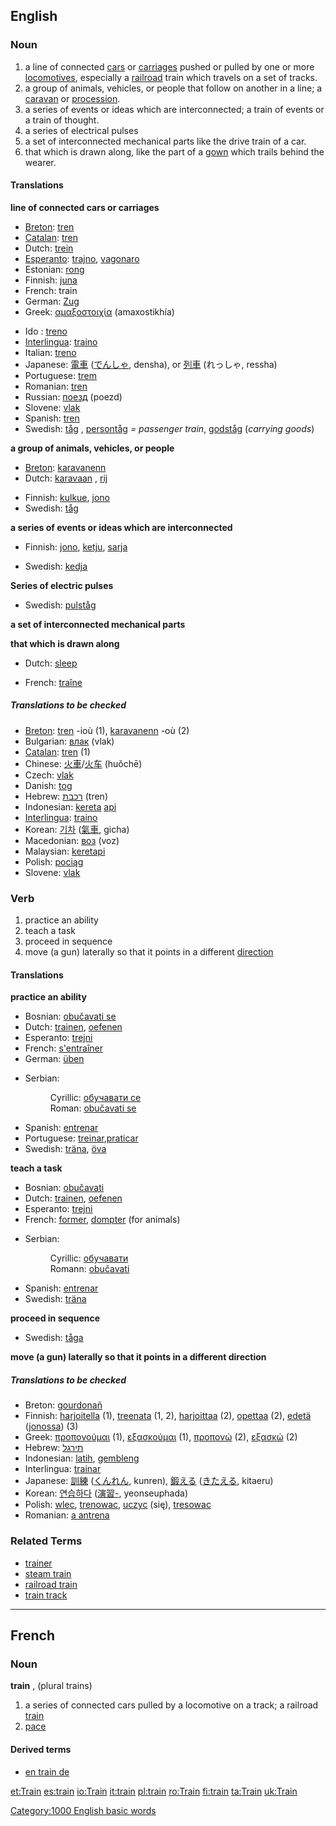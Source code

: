 {{Wikipedia}}
==English==

===Noun===
{{en-noun-reg}}

#<!--NRailroad-->a line of connected [[car]]s or [[carriage]]s pushed or pulled by one or more [[locomotive]]s, especially a [[railroad]] train which travels on a set of tracks.
#<!--NCaravan-->a group of animals, vehicles, or people that follow on another in a line; a [[caravan]] or [[procession]].
#<!--NSeriesOfEvents-->a series of events or ideas which are interconnected; a train of events or a train of thought.
#<!--NSeriesOfElectrPulses-->a series of electrical pulses
#<!--NInterconnMechParts-->a set of interconnected mechanical parts like the drive train of a car.
#<!--NGownTail-->that which is drawn along, like the part of a [[gown]] which trails behind the wearer.

====Translations====
<!--NRailroad-->'''line of connected cars or carriages'''
{{top}}
*[[Breton]]: [[tren]] {{m}}
*[[Catalan]]: [[tren]] {{m}}
*Dutch: [[trein]] {{m}}
*[[Esperanto]]: [[trajno]], [[vagonaro]]
*Estonian: [[rong]]
*Finnish: [[juna#Finnish|juna]]
*French: train {{m}}
*German: [[Zug]] {{m}}
*Greek: [[αμαξοστοιχία]] (amaxostikhía) {{n}}
{{mid}}
*Ido : [[treno]]
*[[Interlingua]]: [[traino]]
*Italian: [[treno]]
*Japanese: [[電車]] ([[でんしゃ]], densha), or [[列車]] (れっしゃ, ressha)
*Portuguese: [[trem]] {{m}}
*Romanian: [[tren]] {{n}}
*Russian: [[поезд]] {{m}} (poezd)
*Slovene: [[vlak]] {{m}}
*Spanish: [[tren]] {{m}}
*Swedish: [[tåg]] {{n}}, [[persontåg]] {{n}} ''= passenger train'', [[godståg]] {{n}} (''carrying goods'')
{{bottom}}

<!--NCaravan-->'''a group of animals, vehicles, or people'''
{{top}}
*[[Breton]]: [[karavanenn]] {{f}}
*Dutch: [[karavaan]] {{m}}, [[rij]] {{f}}
{{mid}}
*Finnish: [[kulkue]], [[jono#Finnish|jono]]
*Swedish: [[tåg]] {{n}}
{{bottom}}

<!--NSeriesOfEvents-->'''a series of events or ideas which are interconnected'''
{{top}}
*Finnish: [[jono#Finnish|jono]], [[ketju]], [[sarja]]
{{mid}}
*Swedish: [[kedja]] {{c}}
{{bottom}}

<!--NSeriesOfElectrPulses-->'''Series of electric pulses'''
{{top}}
{{mid}}
*Swedish: [[pulståg]] {{n}}
{{bottom}}

<!--NInterconnMechParts-->'''a set of interconnected mechanical parts'''
{{top}}
{{mid}}
{{bottom}}

<!--NGownTail-->'''that which is drawn along'''
{{top}}
*Dutch: [[sleep]] {{m}}
{{mid}}
*French: [[traîne]] {{f}}
{{bottom}}

=====Translations to be checked=====
{{checktrans}}
*[[Breton]]: [[tren]] {{m}} -ioù {{p}} (1), [[karavanenn]] {{f}} -où {{p}} (2)
*Bulgarian: [[влак]] (vlak)
*[[Catalan]]: [[tren]] {{m}} (1)
*Chinese: [[火車]]/[[火车]] (huǒchē)
*Czech: [[vlak]]
*Danish: [[tog]]
*Hebrew: [[רכבת]] {{f}} (tren)
*Indonesian: [[kereta]] [[api]]
*[[Interlingua]]: [[traino]]
*Korean: [[기차]] ([[氣車]], gicha)
*Macedonian: [[воз]] (voz)
*Malaysian: [[keretapi]]
*Polish: [[pociąg]] {{m}}
*Slovene: [[vlak]]

===Verb===
{{en-infl-reg-consonant|train||}}

#<!--VPractice--> practice an ability
#<!--VTeach--> teach a task
#<!--VProceedInSeq--> proceed in sequence
#<!--VPointInDiffDir--> move (a gun) laterally so that it points in a different [[direction]]

====Translations====
<!--VPractice-->'''practice an ability'''
{{top}}
*Bosnian: [[obučavati se]]
*Dutch: [[trainen]], [[oefenen]]
*Esperanto: [[trejni]]
*French: [[s'entraîner]]
*German: [[üben]]
{{mid}}
*Serbian:
*:Cyrillic: [[обучавати се]]
*:Roman: [[obučavati se]]
*Spanish: [[entrenar]]
*Portuguese: [[treinar]],[[praticar]]
*Swedish: [[träna]], [[öva]]
{{bottom}}

<!--VTeach-->'''teach a task'''
{{top}}
*Bosnian: [[obučavati]]
*Dutch: [[trainen]], [[oefenen]]
*Esperanto: [[trejni]]
*French: [[former]], [[dompter]] (for animals)
{{mid}}
*Serbian:
*:Cyrillic: [[обучавати]]
*:Romann: [[obučavati]]
*Spanish: [[entrenar]]
*Swedish: [[träna]]
{{bottom}}

<!--VProceedInSeq-->'''proceed in sequence'''
{{top}}
{{mid}}
*Swedish: [[tåga]]
{{bottom}}

<!--VPointInDiffDir-->'''move (a gun) laterally so that it points in a different direction'''
{{top}}
{{mid}}
{{bottom}}

=====Translations to be checked=====
{{checktrans}}

*Breton: [[gourdonañ]]
*Finnish: [[harjoitella]] (1), [[treenata]] (1, 2), [[harjoittaa]] (2), [[opettaa]] (2), [[edetä]] ([[jono#Finnish|jonossa]]) (3)
*Greek: [[προπονούμαι]] (1), [[εξασκούμαι]] (1), [[προπονώ]] (2), [[εξασκώ]] (2)
*Hebrew: [[תירגל]]
*Indonesian: [[latih]], [[gembleng]]
*Interlingua: [[trainar]]
*Japanese: [[訓練]] ([[くんれん]], kunren), [[鍛える]] ([[きたえる]], kitaeru)
*Korean: [[연습하다]] ([[演習-]], yeonseuphada)<!-- why the hyphen? -->
*Polish: [[wlec]], [[trenowac]], [[uczyc]] (się), [[tresowac]]
*Romanian: [[antrena|a antrena]]

===Related Terms===
*[[trainer]]
*[[steam train]]
*[[railroad train]]
*[[train track]]

----

==French==
===Noun===
'''train''' {{m}}, (plural trains)

#<!--NRailroad--> a series of connected cars pulled by a locomotive on a track; a railroad [[train]]
#<!--NPace--> [[pace]]

====Derived terms====
*[[en train de]]

[[Category:1000 English basic words]]

[[et:Train]]
[[es:train]]
[[io:Train]]
[[it:train]]
[[pl:train]]
[[ro:Train]]
[[fi:train]]
[[ta:Train]]
[[uk:Train]]